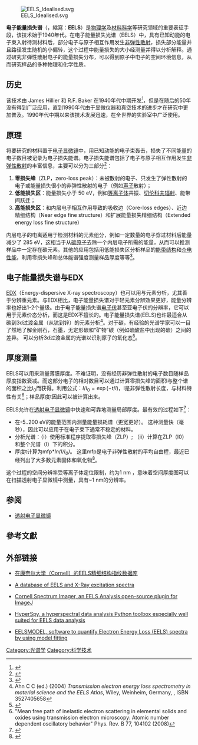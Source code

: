 {{NoteTA|G1=Physics}}
[[File:EELS_Idealised.svg|right]]

'''电子能量损失谱'''（{{lang-en|'''Electron energy loss spectroscopy'''}}，縮寫：'''EELS'''）是[[物理学|物理学]]及[[材料科学|材料科学]]等研究领域的重要表征手段，该技术始于1940年代。在电子能量损失光谱（EELS）中，具有已知动能的电子束入射待测材料后，部分电子与原子相互作用发生[[非弹性散射|非弹性散射]]，损失部分能量并且路径发生随机的小偏转，这个过程中能量损失的大小经{{le|电子能谱仪|Electron spectrometer}}测量并得以分析解释。通过研究非弹性散射电子的能量损失分布，可以得到原子中电子的空间环境信息，从而研究样品的多种物理和化学性质。

== 历史 ==
该技术由 James Hillier 和 R.F. Baker 在1940年代中期开发<ref>{{cite journal |last1=Hillier |first1=J. |last2=Baker |first2=R.F. |date=1944 |title=Microanalysis by means of electrons |url=https://archive.org/details/sim_journal-of-applied-physics_1944-09_15_9/page/663 |journal=J. Appl. Phys. |volume=15 |issue=9 |pages=663–675 |doi=10.1063/1.1707491 |bibcode=1944JAP....15..663H}}</ref>，但是在随后的50年没有得到广泛应用，直到1990年代由于显微仪器和真空技术的进步才在研究中更加普及。1990年代中期以来该技术发展迅速，在全世界的实验室中广泛使用。

== 原理 ==
将要研究的材料置于[[电子显微镜|电子显微镜]]中，用已知动能的电子束轰击，损失了不同能量的电子数目被记录为电子损失能谱。电子损失能谱包括了电子与原子相互作用发生[[非弹性散射|非弹性散射]]的丰富信息，主要可以分为三部分<ref>{{cite web|url=https://physik.uni-paderborn.de/en/lindner/research/eels/|title=Electron Energy-Loss spectroscopy (EELS)|language=en}}</ref>：
# '''零损失峰'''（ZLP，zero-loss peak）：未被散射的电子、只发生了弹性散射的电子或能量损失很小的非弹性散射的电子（例如[[声子|声子]]散射）；
# '''低能损失区'''：能量损失小于 50 eV，例如[[等离子体|等离子体]]共振、[[切伦科夫辐射|切伦科夫辐射]]、能带间跃迁；
# '''高能损失区'''：和内层电子相互作用导致的吸收边（Core-loss edges）、近边精细结构（Near edge fine structure）和扩展能量损失精细结构（Extended energy loss fine structure）
内层电子的电离适用于检测材料的元素组分，例如一定数量的电子穿过材料后能量减少了 285 eV，这相当于从[[碳原子|碳原子]]去除一个内层电子所需的能量，从而可以推测样品中一定存在碳元素。其他的应用包括用低能损失区分析样品的[[能带结构|能带结构]]和[[介电质|介电性能]]，利用零损失峰和总体能谱强度测量样品厚度等等<ref>{{cite web|url=http://www.eels.info/about/overview|title=What is EELS? | EELS.info|language=en|accessdate=2017-05-25|archive-date=2017-05-16|archive-url=https://web.archive.org/web/20170516162642/http://www.eels.info/about/overview|dead-url=no}}</ref>。

== 电子能量损失谱与EDX ==
[[能量色散X射线谱|EDX]]（Energy-dispersive X-ray spectroscopy）也可以用与元素分析，尤其善于分辨重元素。与EDX相比，电子能量损失谱对于轻元素分辨效果更好，能量分辨率也好出1-2个量级。由于电子能量损失谱[[电子伏|电子伏]]甚至亚电子伏的分辨率，它可以用于元素价态分析，而这是EDX不擅长的。电子能量损失谱(EELS)也许最适合从碳到3d过渡金属（从钪到锌）的元素分析<ref>Ahn C C (ed.) (2004) ''Transmission electron energy loss spectrometry in material science and the EELS Atlas'', Wiley, Weinheim, Germany, {{DOI|10.1002/3527605495}}, ISBN 3527405658</ref>。对于碳，有经验的光谱学家可以一目了然地了解金刚石，石墨，无定形碳和“矿物”碳（例如碳酸盐中出现的碳）之间的差异。 可以分析3d过渡金属的光谱以识别原子的氧化态<ref>{{Cite journal|doi=10.1016/j.micron.2006.06.017|volume=38|issue=3|pages=224–230|last=Riedl|first=T.|author2=T. Gemming |author3=W. Gruner |author4=J. Acker |author5=K. Wetzig |title=Determination of manganese valency in La1−xSrxMnO3 using ELNES in the (S)TEM|journal=Micron|date=April 2007}}</ref>。

== 厚度测量 ==
EELS可以用来测量薄膜厚度。不难证明，没有经历非弹性散射的电子数目随样品厚度指数衰减。而这部分电子的相对数目可以通过计算零损失峰的面积I与整个谱的面积之比I<sub>0</sub>而获得。利用公式：<math>I/I_0=\exp{(-t/l)}</math>，l是非弹性散射长度，与材料特性有关<ref>"Mean free path of inelastic electron scattering in elemental solids and oxides using transmission electron microscopy: Atomic number dependent oscillatory behavior" Phys. Rev. B 77, 104102 (2008)</ref>；样品厚度t因此可以被计算出来。

EELS允许在[[透射电子显微镜|透射电子显微镜]]中快速和可靠地测量局部厚度{{sfn|Egerton|1996}}。最有效的过程如下<ref>{{cite journal |last1=Iakoubovskii |first1=K. |last2=Mitsuishi |first2=K. |last3=Nakayama |first3=Y. |last4=Furuya |first4=K. |year=2008 |title=Thickness measurements with electron energy loss spectroscopy |journal=Microscopy Research and Technique |volume=71 |issue=8 |pages=626–31 |doi=10.1002/jemt.20597 |pmid=18454473 |url=http://pubman.nims.go.jp/pubman/item/escidoc:1587374:1/component/escidoc:1587373/mrt626.pdf |access-date=2017-03-15 |archive-date=2017-09-22 |archive-url=https://web.archive.org/web/20170922235558/http://pubman.nims.go.jp/pubman/item/escidoc:1587374:1/component/escidoc:1587373/mrt626.pdf |dead-url=no }}</ref>：

* 在-5..200 eV的能量范围内测量能量损耗谱（更宽更好）。 这种测量快（毫秒），因此可以应用于在电子束下通常不稳定的材料。
* 分析光谱：（i）使用标准程序提取零损失峰（ZLP）; （ii）计算在ZLP（I0）和整个光谱（I）下的积分。
* 厚度t计算为mfp*''ln(I/I<sub>0</sub>)''。 这里mfp是电子非弹性散射的平均自由程，最近已经列出了大多数元素固体和氧化物<ref>{{cite journal |last1=Iakoubovskii |first1=Konstantin |last2=Mitsuishi |first2=Kazutaka |last3=Nakayama |first3=Yoshiko |last4=Furuya |first4=Kazuo |year=2008 |title=Mean free path of inelastic electron scattering in elemental solids and oxides using transmission electron microscopy: Atomic number dependent oscillatory behavior |journal=Physical Review B |volume=77 |issue=10 |bibcode=2008PhRvB..77j4102I |doi=10.1103/PhysRevB.77.104102 |url=http://pubman.nims.go.jp/pubman/item/escidoc:1587372:1/component/escidoc:1587371/Prb104102.pdf |access-date=2017-03-15 |archive-date=2016-03-03 |archive-url=https://web.archive.org/web/20160303215455/http://pubman.nims.go.jp/pubman/item/escidoc:1587372:1/component/escidoc:1587371/Prb104102.pdf |dead-url=no }}</ref>。

这个过程的空间分辨率受等离子体定位限制，约为1 nm {{sfn|Egerton|1996}}，意味着空间厚度图可以在扫描透射电子显微镜中测量，具有~1 nm的分辨率。

== 参阅 ==
*  [[透射电子显微镜|透射电子显微镜]]

== 參考文獻 ==
{{reflist}}

== 外部链接 ==
* {{En}}[http://www.weels.net 在康奈尔大学（Cornell）的EELS精细结构指纹数据库] {{Wayback|url=http://www.weels.net/ |date=20200221065632 }}
* {{En}}[https://eelsdb.eu/ A database of EELS and X-Ray excitation spectra] {{Wayback|url=https://eelsdb.eu/ |date=20160816171904 }}
* {{En}}[http://research.engineering.cornell.edu/muller/csi.cfm Cornell Spectrum Imager, an EELS Analysis open-source plugin for ImageJ] {{Wayback|url=http://research.engineering.cornell.edu/muller/csi.cfm |date=20121003001249 }}
* {{En}}[http://hyperspy.org HyperSpy, a hyperspectral data analysis Python toolbox especially well suited for EELS data analysis] {{Wayback|url=http://hyperspy.org/ |date=20200817122333 }}
* {{En}}[http://www.eelsmodel.ua.ac.be/ EELSMODEL, software to quantify Electron Energy Loss (EELS) spectra by using model fitting] {{Wayback|url=http://www.eelsmodel.ua.ac.be/ |date=20170412025325 }}

[[Category:光谱学|Category:光谱学]]
[[Category:科学技术|Category:科学技术]]